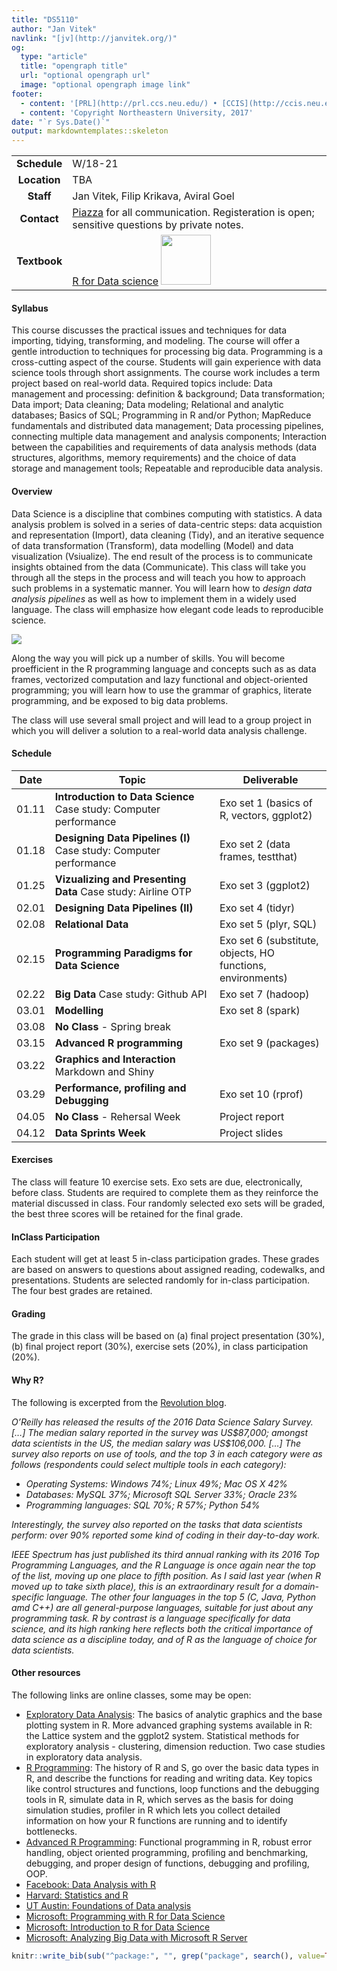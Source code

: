 ```yaml
---
title: "DS5110"
author: "Jan Vitek"
navlink: "[jv](http://janvitek.org/)"
og:
  type: "article"
  title: "opengraph title"
  url: "optional opengraph url"
  image: "optional opengraph image link"
footer:
  - content: '[PRL](http://prl.ccs.neu.edu/) • [CCIS](http://ccis.neu.edu/)<br/>'
  - content: 'Copyright Northeastern University, 2017'
date: "`r Sys.Date()`"
output: markdowntemplates::skeleton
---
```


--------------   --------------------------------------
 **Schedule**    W/18-21
  **Location**   TBA
    **Staff**    Jan Vitek, Filip Krikava, Aviral Goel
  **Contact**    [Piazza](https://piazza.com/class/ivo6jwdccw617v) for all communication. Registeration is open; sensitive questions by private notes.
 **Textbook**    [R for Data science](http://r4ds.had.co.nz) ![](http://r4ds.had.co.nz/cover.png){height=80px}
------------   --------------------------------------

#### Syllabus

This  course discusses  the  practical  issues  and techniques  for  data  importing,  tidying, transforming,  and  modeling. The  course  will  offer  a  gentle introduction to  techniques  for processing big data. Programming is  a cross-cutting aspect of the course.  Students  will  gain experience  with  data  science  tools  through short  assignments.  The  course  work includes a term project based on real-world data.  Required topics include: Data management and processing: definition & background; Data transformation; Data import; Data cleaning; Data modeling; Relational and analytic databases; Basics of SQL; Programming in R and/or Python; MapReduce fundamentals and distributed data management; Data processing pipelines, connecting multiple data management and analysis components; Interaction between the capabilities and requirements of  data analysis methods (data structures, algorithms, memory requirements) and the choice of data storage and management tools; Repeatable and reproducible data analysis.

#### Overview

Data Science is a discipline that combines computing with statistics. A data analysis problem is solved in a series of data-centric steps: data acquistion and representation (Import), data cleaning (Tidy), and an iterative sequence of data transformation (Transform), data modelling (Model) and data visualization (Vsiualize).  The end result of the process is to communicate insights obtained from the data (Communicate). This class will take you through all the steps in the process and will teach you how to approach such problems in a systematic manner. You will learn how to _design data analysis pipelines_ as well as how to implement them in a widely used language. The class will emphasize how elegant code leads to reproducible science.

  ![](http://r4ds.had.co.nz/diagrams/data-science.png)

Along the way you will pick up a number of skills.  You will become proefficient in the R programming language and concepts such as as data frames, vectorized computation and lazy functional and object-oriented programming; you will learn how to use the grammar of graphics, literate programming, and be exposed to big data problems.

The class will use several small project and will lead to a group project in which you will deliver a solution to a real-world data analysis challenge.


#### Schedule

| Date  | Topic                                                              | Deliverable 
|-------|--------------------------------------------------------------------|---------------------------------------------|
| 01.11 | **Introduction to Data Science** Case study: Computer performance  | Exo set 1 (basics of R, vectors, ggplot2)   |
| 01.18 | **Designing Data Pipelines (I)** Case study: Computer performance  | Exo set 2 (data frames, testthat)           |
| 01.25 | **Vizualizing and Presenting Data** Case study: Airline OTP        | Exo set 3 (ggplot2)                         |
| 02.01 | **Designing Data Pipelines (II)**                                  | Exo set 4 (tidyr)                           |
| 02.08 | **Relational Data**                                                | Exo set 5 (plyr, SQL)                       |
| 02.15 | **Programming Paradigms for Data Science**                         | Exo set 6 (substitute, objects, HO functions, environments) |
| 02.22 | **Big Data**  Case study: Github API                               | Exo set 7 (hadoop)                          |
| 03.01 | **Modelling**                                                      | Exo set 8 (spark)                           |
| 03.08 | **No Class** - Spring break                                        |                                             |
| 03.15 | **Advanced R programming**                                         | Exo set 9  (packages)                       |
| 03.22 | **Graphics and Interaction**  Markdown and Shiny                   |                                             |
| 03.29 | **Performance, profiling and Debugging**                           | Exo set 10 (rprof)                          |
| 04.05 | **No Class** - Rehersal Week                                       | Project report                              |
| 04.12 | **Data Sprints Week**                                              | Project slides                              |

#### Exercises

The class will feature 10 exercise sets. Exo sets are due, electronically, before class. Students are required to complete them as they reinforce the material discussed in class.  Four randomly selected exo sets will be graded, the best three scores will be retained for the final grade. 

#### InClass Participation

Each student will get at least 5 in-class participation grades. These grades are based on answers to questions about assigned reading, codewalks, and presentations. Students are selected randomly for in-class participation. The four best grades are retained.

#### Grading

The grade in this class will be based on (a) final project presentation (30%), (b) final project report (30%), exercise sets (20%), in class participation (20%). 

#### Why R?

The following is excerpted from the [Revolution blog](http://blog.revolutionanalytics.com/popularity/).

<em>O'Reilly has released the results of the 2016 Data Science Salary Survey. [...] The median salary reported in the survey was US$87,000; amongst data scientists in the US, the median salary was US$106,000. [...] The survey also reports on use of tools, and the top 3 in each category were as follows (respondents could select multiple tools in each category):

 * Operating Systems: Windows 74%; Linux 49%; Mac OS X 42%
 * Databases: MySQL 37%; Microsoft SQL Server 33%; Oracle 23%
 * Programming languages: SQL 70%; R 57%; Python 54%
 
Interestingly, the survey also reported on the tasks that data scientists perform: over 90% reported some kind of coding in their day-to-day work. 


IEEE Spectrum has just published its third annual ranking with its 2016 Top Programming Languages, and the R Language is once again near the top of the list, moving up one place to fifth position.
As I said last year (when R moved up to take sixth place), this is an extraordinary result for a domain-specific language. The other four languages in the top 5 (C, Java, Python amd C++) are all general-purpose languages, suitable for just about any programming task. R by contrast is a language specifically for data science, and its high ranking here reflects both the critical importance of data science as a discipline today, and of R as the language of choice for data scientists.</em>

#### Other resources

The following links are online classes, some may be open:

 * [Exploratory Data Analysis](https://www.coursera.org/learn/exploratory-data-analysis): The basics of analytic graphics and the base plotting system in R. More advanced graphing systems available in R: the Lattice system and the ggplot2 system. Statistical methods for exploratory analysis - clustering, dimension reduction. Two case studies in exploratory data analysis.
 * [R Programming](https://www.coursera.org/learn/r-programming): The history of R and S, go over the basic data types in R, and describe the functions for reading and writing data. Key topics like control structures and functions, loop functions and the debugging tools in R, simulate data in R, which serves as the basis for doing simulation studies, profiler in R which lets you collect detailed information on how your R functions are running and to identify bottlenecks.
 * [Advanced R Programming](https://www.coursera.org/learn/advanced-r):  Functional programming in R, robust error handling, object oriented programming, profiling and benchmarking, debugging, and proper design of functions, debugging and profiling, OOP.
 * [Facebook: Data Analysis with R](https://www.udacity.com/course/data-analysis-with-r--ud651)
 * [Harvard: Statistics and R](https://www.edx.org/course/statistics-r-harvardx-ph525-1x)
 * [UT Austin: Foundations of Data analysis](https://www.edx.org/course/foundations-data-analysis-part-1-utaustinx-ut-7-11x)
 * [Microsoft: Programming with R for Data Science](https://www.edx.org/course/programming-r-data-science-microsoft-dat209x-1)
 * [Microsoft: Introduction to R for Data Science](https://www.edx.org/course/introduction-r-data-science-microsoft-dat204x-2)
 * [Microsoft: Analyzing Big Data with Microsoft R Server](https://www.edx.org/course/analyzing-big-data-microsoft-r-server-microsoft-dat213x)

```r
knitr::write_bib(sub("^package:", "", grep("package", search(), value=TRUE)), file='skeleton.bib')
```
